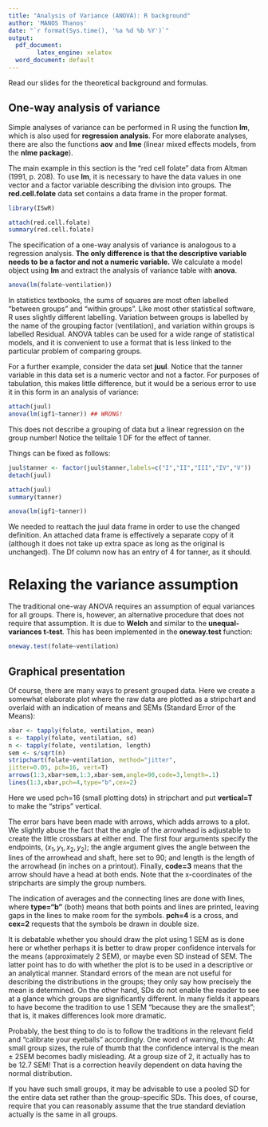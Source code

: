 ---
title: "Analysis of Variance (ANOVA): R background"
author: 'MANOS Thanos'
date: "`r format(Sys.time(), '%a %d %b %Y')`"
output:
  pdf_document: 
        latex_engine: xelatex
  word_document: default
---

Read our slides for the theoretical background and formulas.

## One-way analysis of variance

Simple analyses of variance can be performed in R using the function **lm**, which is also used for **regression analysis**. For more elaborate analyses, there are also the functions **aov** and **lme** (linear mixed effects models, from the **nlme package**).

The main example in this section is the “red cell folate” data from Altman (1991, p. 208). To use **lm**, it is necessary to have the data values in one vector and a factor variable describing the division into groups. The **red.cell.folate** data set contains a data frame in the proper format.

```{r echo=T, eval=T}
library(ISwR)
```

```{r echo=T, eval=T}
attach(red.cell.folate)
summary(red.cell.folate)
```

The specification of a one-way analysis of variance is analogous to a regression analysis. **The only difference is that the descriptive variable needs to be a factor and not a numeric variable.** We calculate a model object using **lm** and extract the analysis of variance table with **anova**.

```{r echo=T, eval=T}
anova(lm(folate~ventilation))
```

In statistics textbooks, the sums of squares are most often labelled “between groups” and “within groups”. Like most other statistical software, R uses slightly different labelling. Variation between groups is labelled by the name of the grouping factor (ventilation), and variation within groups is labelled Residual. ANOVA tables can be used for a wide range of statistical models, and it is convenient to use a format that is less linked to the particular problem of comparing groups.

For a further example, consider the data set **juul**. Notice that the tanner variable in this data set is a numeric vector and not a factor. For purposes of tabulation, this makes little difference, but it would be a serious error to use it in this form in an analysis of variance:

```{r echo=T, eval=T}
attach(juul)
anova(lm(igf1~tanner)) ## WRONG!
```

This does not describe a grouping of data but a linear regression on the group number! Notice the telltale 1 DF for the effect of tanner.

Things can be fixed as follows:

```{r echo=T, eval=T}
juul$tanner <- factor(juul$tanner,labels=c("I","II","III","IV","V"))
detach(juul)
```

```{r echo=T, eval=T}
attach(juul)
summary(tanner)

anova(lm(igf1~tanner))
```

We needed to reattach the juul data frame in order to use the changed definition. An attached data frame is effectively a separate copy of it (although it does not take up extra space as long as the original is unchanged). The Df column now has an entry of 4 for tanner, as it should.


# Relaxing the variance assumption

The traditional one-way ANOVA requires an assumption of equal variances for all groups. There is, however, an alternative procedure that does not require that assumption. It is due to **Welch** and similar to the **unequal-variances t-test**. This has been implemented in the **oneway.test** function:

```{r echo=T, eval=T}
oneway.test(folate~ventilation)
```


## Graphical presentation

Of course, there are many ways to present grouped data. Here we create a somewhat elaborate plot where the raw data are plotted as a stripchart and overlaid with an indication of means and SEMs (Standard Error of the Means):

```{r echo=T, eval=T}
xbar <- tapply(folate, ventilation, mean)
s <- tapply(folate, ventilation, sd)
n <- tapply(folate, ventilation, length)
sem <- s/sqrt(n)
stripchart(folate~ventilation, method="jitter",
jitter=0.05, pch=16, vert=T)
arrows(1:3,xbar+sem,1:3,xbar-sem,angle=90,code=3,length=.1)
lines(1:3,xbar,pch=4,type="b",cex=2)
```

Here we used pch=16 (small plotting dots) in stripchart and put **vertical=T** to make the “strips” vertical. 

The error bars have been made with arrows, which adds arrows to a plot. We slightly abuse the fact that the angle of the arrowhead is adjustable to create the little crossbars at either end. The first four arguments specify the endpoints, $(x_1, y_1, x_2, y_2)$; the angle argument gives the angle between the lines of the arrowhead and shaft, here set to 90; and length is the length of the arrowhead (in inches on a printout). Finally, **code=3** means that the arrow should have a head at both ends. Note that the x-coordinates of the stripcharts are simply the group numbers.

The indication of averages and the connecting lines are done with lines, where **type="b"** (both) means that both points and lines are printed, leaving gaps in the lines to make room for the symbols. **pch=4** is a cross, and **cex=2** requests that the symbols be drawn in double size. 

It is debatable whether you should draw the plot using 1 SEM as is done here or whether perhaps it is better to draw proper confidence intervals for the means (approximately 2 SEM), or maybe even SD instead of SEM. The latter point has to do with whether the plot is to be used in a descriptive or an analytical manner. Standard errors of the mean are not useful for describing the distributions in the groups; they only say how precisely the mean is determined. On the other hand, SDs do not enable the reader to see at a glance which groups are significantly different. In many fields it appears to have become the tradition to use 1 SEM “because they are the smallest”; that is, it makes differences look more dramatic. 

Probably, the best thing to do is to follow the traditions in the relevant field and “calibrate your eyeballs” accordingly. One word of warning, though: At small group sizes, the rule of thumb that the confidence interval is the mean ± 2SEM becomes badly misleading. At a group size of 2, it actually has to be 12.7 SEM! That is a correction heavily dependent on data having the normal distribution.

If you have such small groups, it may be advisable to use a pooled SD for the entire data set rather than the group-specific SDs. This does, of course, require that you can reasonably assume that the true standard deviation actually is the same in all groups.